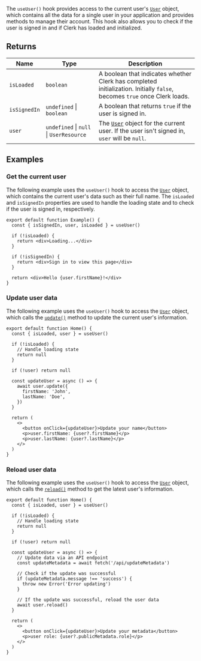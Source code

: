 The `useUser()` hook provides access to the current user's [`User`](/docs/references/javascript/user) object, which contains all the data for a single user in your application and provides methods to manage their account. This hook also allows you to check if the user is signed in and if Clerk has loaded and initialized.

## Returns

| Name | Type | Description |
| ------ | ------ | ------ |
| <a id="isloaded"></a> `isLoaded` | `boolean` | A boolean that indicates whether Clerk has completed initialization. Initially `false`, becomes `true` once Clerk loads. |
| <a id="issignedin"></a> `isSignedIn` | `undefined` \| `boolean` | A boolean that returns `true` if the user is signed in. |
| <a id="user"></a> `user` | `undefined` \| `null` \| `UserResource` | The [`User`](/docs/references/javascript/user) object for the current user. If the user isn't signed in, `user` will be `null`. |

## Examples

### Get the current user

The following example uses the `useUser()` hook to access the [`User`](/docs/references/javascript/user) object, which contains the current user's data such as their full name. The `isLoaded` and `isSignedIn` properties are used to handle the loading state and to check if the user is signed in, respectively.

```tsx {{ filename: 'src/Example.tsx' }}
export default function Example() {
  const { isSignedIn, user, isLoaded } = useUser()

  if (!isLoaded) {
    return <div>Loading...</div>
  }

  if (!isSignedIn) {
    return <div>Sign in to view this page</div>
  }

  return <div>Hello {user.firstName}!</div>
}
```

### Update user data

The following example uses the `useUser()` hook to access the [`User`](/docs/references/javascript/user) object, which calls the [`update()`](/docs/references/javascript/user#update) method to update the current user's information.

```tsx {{ filename: 'src/Home.tsx' }}
export default function Home() {
  const { isLoaded, user } = useUser()

  if (!isLoaded) {
    // Handle loading state
    return null
  }

  if (!user) return null

  const updateUser = async () => {
    await user.update({
      firstName: 'John',
      lastName: 'Doe',
    })
  }

  return (
    <>
      <button onClick={updateUser}>Update your name</button>
      <p>user.firstName: {user?.firstName}</p>
      <p>user.lastName: {user?.lastName}</p>
    </>
  )
}
```

### Reload user data

The following example uses the `useUser()` hook to access the [`User`](/docs/references/javascript/user) object, which calls the [`reload()`](/docs/references/javascript/user#reload) method to get the latest user's information.

```tsx {{ filename: 'src/Home.tsx' }}
export default function Home() {
  const { isLoaded, user } = useUser()

  if (!isLoaded) {
    // Handle loading state
    return null
  }

  if (!user) return null

  const updateUser = async () => {
    // Update data via an API endpoint
    const updateMetadata = await fetch('/api/updateMetadata')

    // Check if the update was successful
    if (updateMetadata.message !== 'success') {
      throw new Error('Error updating')
    }

    // If the update was successful, reload the user data
    await user.reload()
  }

  return (
    <>
      <button onClick={updateUser}>Update your metadata</button>
      <p>user role: {user?.publicMetadata.role}</p>
    </>
  )
}
```
